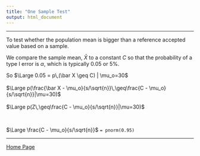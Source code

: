 ```yaml
---
title: "One Sample Test"
output: html_document
---
```


---

To test whether the population mean is bigger than a reference accepted value based on a sample.

We compare the sample mean, $\bar X$ to a constant $C$ so that the probability of a type I error is $\alpha$, which is typically $0.05$ or $5\%$.

So $\Large 0.05 = p\,(\bar X \geq C) | \mu_o=30$
<br><br>
$\Large p(\frac{\bar X - \mu_o}{s/\sqrt{n}}\,\geq\frac{C - \mu_o}{s/\sqrt{n}}|\mu=30)$
<br><br>
$\Large p(Z\,\geq\frac{C - \mu_o}{s/\sqrt{n}}|\mu=30)$

<br>

$\Large \frac{C - \mu_o}{s/\sqrt{n}}$ `= pnorm(0.95)`

---

<a href="http://rinterested.github.io/STATISTICS/Index.html">Home Page</a>